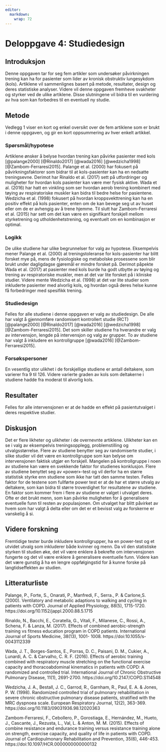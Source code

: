 ```yaml
---
editor: 
  markdown: 
    wrap: 72
---
```


# Deloppgave 4: Studiedesign

<!-- Part 4: Study designs -->

## Introduksjon

Denne oppgaven tar for seg fem artikler som undersøker påvirkningen
trening kan ha for pasienter som lider av kronisk obstruktiv lungesykdom
(kols). Artiklene vil sammenlignes basert på metode, resultater, design
og deres statistiske analyser. Videre vil denne oppgaven fremheve
svakheter og styrker ved de ulike artiklene. Disse slutningene vil bidra
til en vurdering av hva som kan forbedres til en eventuell ny studie.

## Metode

Vedlegg 1 viser en kort og enkel oversikt over de fem artiklene som er
brukt i denne oppgaven, og gir en kort oppsummering av hver enkelt
artikkel.

### Spørsmål/hypotese

Artiklene ønsker å belyse hvordan trening kan påvirke pasienter med kols
[@palange2000] [@Rinaldo2017] [@wada2016] [@wedzicha1998]
[@Zambom-Ferraresi2015]. Palange et al. (2000) har fokusert på
påvirkningsfaktorer som bidrar til at kols-pasienter kan ha en nedsatte
treningsevne. Derimot har Rinaldo et al. (2017) sett på utfordringer og
muligheter for hvordan kols pasienter kan være mer fysisk aktive. Wada
et al. (2016) har hatt en vinkling som ser hvordan aerob trening
kombinert med tøying av respiratoriske muskler kan bidra til bedre helse
for pasientene. Wedzicha et al. (1998) fokusert på hvordan
kroppsvekttrening kan ha en positiv effekt på kols pasienter, enten om
de kan bevege seg ut av huset eller om de er avhengig av å trene hjemme.
Til slutt har Zambom-Ferraresi et al. (2015) har sett om det kan være en
signifikant forskjell mellom styrketrening og utholdenhetstrening, og
eventuelt om en kombinasjon er optimal.

### Logikk

De ulike studiene har ulike begrunnelser for valg av hypotese.
Eksempelvis mener Palange et al. (2000) at treningstoleranse for
kols-pasienter har blitt forsket mye på, mens de fysiologiske og
metabolske prosessene som blir brukt under dagligdagse gjøremål er
mindre forsket på. Derimot påpekte Wada et al. (2017) at pasienter med
kols burde ha godt utbytte av tøying og trening av respiratoriske
muskler, men at det var lite forsket på i kliniske studier. Videre mente
Wedzicha et al. (1998) at det var lite studier som inkluderte pasienter
med alvorlig kols, og hvordan også deres helse kunne få forbedringer med
spesifikk trening.

### Studiedesign

Felles for alle studiene i denne oppgaven er valg av studiedesign. De
alle har valgt å gjennomføre randomisert kontrollert studie (RCT)
[@palange2000] [@Rinaldo2017] [@wada2016] [@wedzicha1998]
[@Zambom-Ferraresi2015]. Det som skiller studiene fra hverandre er valg
av intervensjon, lengde på intervensjon og valg av grupper. To av
studiene har valgt å inkludere en kontrollgruppe [@wada2016]
[@Zambom-Ferraresi2015].

### Forsøkspersoner

En vesentlig stor ulikhet i de forskjellige studiene er antall
deltakere, som varierer fra 9 til 126. Videre varierte graden av kols
som deltakerne i studiene hadde fra moderat til alvorlig kols.

## Resultater

Felles for alle intervensjonen er at de hadde en effekt på
pasientutvalget i deres respektive studier.

## Diskusjon

Det er flere likheter og ulikheter i de overnevnte artiklene. Ulikheter
kan en se i valg av eksempelvis treningsopplegg, problemstilling og
utvalgsstørrelse. Flere av studiene benytter seg av randomiserte
studier, i slike studier vil det være en kontrollgruppe som kan belyse
om intervensjonen faktisk utgjør en forskjell. Mangelen på
kontrollgruppe i noen av studiene kan være en svekkende faktor for
studienes konklusjon. Flere av studiene benyttet seg av «power»-test og
vil derfor ha en større statistisk styrke enn studiene som ikke har tatt
den samme testen. Felles faktor for de testene som fullførte power test
er at de har et større utvalg av deltakere, som kan bidra til større
troverdighet for resultatene av studiene. En faktor som kommer frem i
flere av studiene er valget i utvalget deres. Ofte er det brukt menn,
som kan påvirke muligheten for å generalisere eventuelle funn til resten
av populasjonen. Om utvalget har blitt påvirket av hvem som har valgt å
delta eller om det er et bevisst valg av forskerne er vanskelig å si.

## Videre forskning

Fremtidige tester burde inkludere kontrollgrupper, ha en power-test og
et utvidet utvalg som inkluderer både kvinner og menn. Da vil den
statistiske styrken til studien øke, det vil være enklere å bekrefte om
intervensjonen fungerte og det vil være enklere å generalisere
eventuelle funn. Videre kan det være gunstig å ha en lengre
oppfølgingstid for å kunne forske på langtidseffekten av studien.

## Litteraturliste

Palange, P., Forte, S., Onarati, P., Manfredi, F., Serra., P. &
Carlone,S. (2000). Ventilatory and metabolic adaptions to walking and
cycling in patients with COPD. Journal of Applied Physiology, 88(5),
1715-1720. https://doi.org/10.1152/jappl.2000.88.5.1715

Rinaldo, N., Bacchi, E., Coratella, G., Vitali, F., Milanese, C., Rossi,
A., Schena, F. & Lanza, M. (2017). Effects of combined aerobic-strength
training vs fitness education program in COPD patients. International
Journal of Sports Medicine, 38(13), 1001- 1008.
https://doi:10.1055/s-0043112339

Wada, J. T., Borges-Santos, E., Porras, D. C., Paisani, D. M., Cukier,
A., Lunardi, A. C. & Carvalho, C. R. F. (2016). Effects of aerobic
training combined with respiratory muscle stretching on the functional
exercise capacity and thoracoabdominal kinematics in patients with COPD:
A randomized and controlled trial. International Journal of Chronic
Obstructive Pulmonary Disease, 11(1), 2691-2700.
https://doi.org/10.2147/COPD.S114548

Wedzicha, J. A., Bestall, J. C., Garrod, R., Garnham, R., Paul, E. A. &
Jones, P. W. (1998). Randomized controlled trial of pulmonary
rehabilitation in severe chronic obstructive pulmonary disease patients,
stratified with the MRC dyspnoea scale. European Respiratory Journal,
12(2), 363-369. https://doi.org/10.1183/09031936.98.12020363

Zambom-Ferraresi, F., Cebollero, P., Gorostiaga, E., Hernández, M.,
Hueto, J., Cascante, J., Rezusta, L., Val, L. & Anton, M. M. (2015).
Effects of combine resistance and endurance training versus resistance
training alone on strength, exercise capacity, and quality of life in
patients with COPD. Journal of Cardiopulmonary Rehabilitation and
Prevention, 35(6), 446-453. https://doi:10.1097/HCR.0000000000000132
